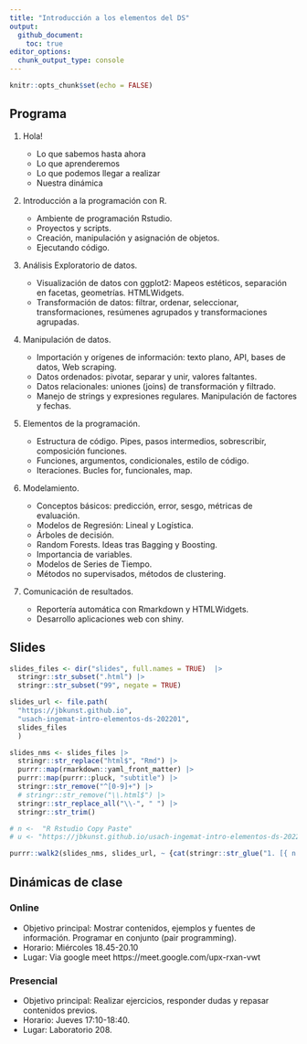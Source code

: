 ```yaml
---
title: "Introducción a los elementos del DS"
output:
  github_document:
    toc: true
editor_options: 
  chunk_output_type: console
---
```


```r
knitr::opts_chunk$set(echo = FALSE)
```

## Programa

1.  Hola!

    -   Lo que sabemos hasta ahora
    -   Lo que aprenderemos
    -   Lo que podemos llegar a realizar
    -   Nuestra dinámica

2.  Introducción a la programación con R.

    -   Ambiente de programación Rstudio.
    -   Proyectos y scripts.
    -   Creación, manipulación y asignación de objetos.
    -   Ejecutando código.

3.  Análisis Exploratorio de datos.

    -   Visualización de datos con ggplot2: Mapeos estéticos, separación en facetas, geometrías. HTMLWidgets.
    -   Transformación de datos: filtrar, ordenar, seleccionar, transformaciones, resúmenes agrupados y transformaciones agrupadas.

4.  Manipulación de datos.

    -   Importación y orígenes de información: texto plano, API, bases de datos, Web scraping.
    -   Datos ordenados: pivotar, separar y unir, valores faltantes.
    -   Datos relacionales: uniones (joins) de transformación y filtrado.
    -   Manejo de strings y expresiones regulares. Manipulación de factores y fechas.

5.  Elementos de la programación.

    -   Estructura de código. Pipes, pasos intermedios, sobrescribir, composición funciones. 
    -   Funciones, argumentos, condicionales, estilo de código.
    -   Iteraciones. Bucles for, funcionales, map.

6.  Modelamiento.

    -   Conceptos básicos: predicción, error, sesgo, métricas de evaluación.
    -   Modelos de Regresión: Lineal y Logística.
    -   Árboles de decisión.
    -   Random Forests. Ideas tras Bagging y Boosting.
    -   Importancia de variables.
    -   Modelos de Series de Tiempo.
    -   Métodos no supervisados, métodos de clustering.

7.  Comunicación de resultados.

    -   Reportería automática con Rmarkdown y HTMLWidgets.
    -   Desarrollo aplicaciones web con shiny.


## Slides

```r
slides_files <- dir("slides", full.names = TRUE)  |> 
  stringr::str_subset(".html") |> 
  stringr::str_subset("99", negate = TRUE)

slides_url <- file.path(
  "https://jbkunst.github.io",
  "usach-ingemat-intro-elementos-ds-202201",
  slides_files
  )

slides_nms <- slides_files |> 
  stringr::str_replace("html$", "Rmd") |> 
  purrr::map(rmarkdown::yaml_front_matter) |> 
  purrr::map(purrr::pluck, "subtitle") |> 
  stringr::str_remove("^[0-9]+") |> 
  # stringr::str_remove("\\.html$") |> 
  stringr::str_replace_all("\\-", " ") |> 
  stringr::str_trim()

# n <-  "R Rstudio Copy Paste"
# u <- "https://jbkunst.github.io/usach-ingemat-intro-elementos-ds-202201/01-R-Rstudio-copy-paste.html"

purrr::walk2(slides_nms, slides_url, ~ {cat(stringr::str_glue("1. [{ n }]({ u })", n = .x, u = .y)); cat("\n")})
```


## Dinámicas de clase

### Online
  - Objetivo principal: Mostrar contenidos, ejemplos y fuentes de información. Programar en conjunto (pair programming).
  - Horario: Miércoles 18.45-20.10 
  - Lugar: Via google meet https://meet.google.com/upx-rxan-vwt


### Presencial
  - Objetivo principal: Realizar ejercicios, responder dudas y repasar contenidos previos.
  - Horario: Jueves 17:10-18:40.
  - Lugar: Laboratorio 208. 

